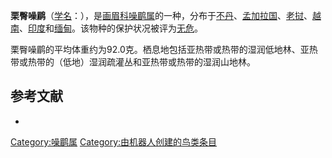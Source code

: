 {{Speciesbox
| name = 栗臀噪鹛
| image = GarrulaxGularisGould.jpg
| status = LC | status_system = IUCN3.1
| genus = Garrulax
| species = gularis
| authority = McClelland, 1840
| range_map = 
}}

'''栗臀噪鹛'''（[[学名|学名]]：{{lang|la|''Garrulax gularis''}}），是[[画眉科|画眉科]][[噪鹛属|噪鹛属]]的一种，分布于[[不丹|不丹]]、[[孟加拉国|孟加拉国]]、[[老挝|老挝]]、[[越南|越南]]、[[印度|印度]]和[[缅甸|缅甸]]。该物种的保护状况被评为[[无危|无危]]。

栗臀噪鹛的平均体重约为92.0克。栖息地包括亚热带或热带的湿润低地林、亚热带或热带的（低地）湿润疏灌丛和亚热带或热带的湿润山地林。

== 参考文献 ==
{{commons category|Garrulax gularis}}
*{{cite web|url=http://www.birdlife.org/datazone/speciesfactsheet.php?id=7797&m=0|title=Garrulax gularis|publisher=[[国际鸟盟|BirdLife.org]]|accessdate=2011-06-27}}
{{Taxonbar|from=Q3231556}}

[[Category:噪鹛属|Category:噪鹛属]]
[[Category:由机器人创建的鸟类条目|Category:由机器人创建的鸟类条目]]
